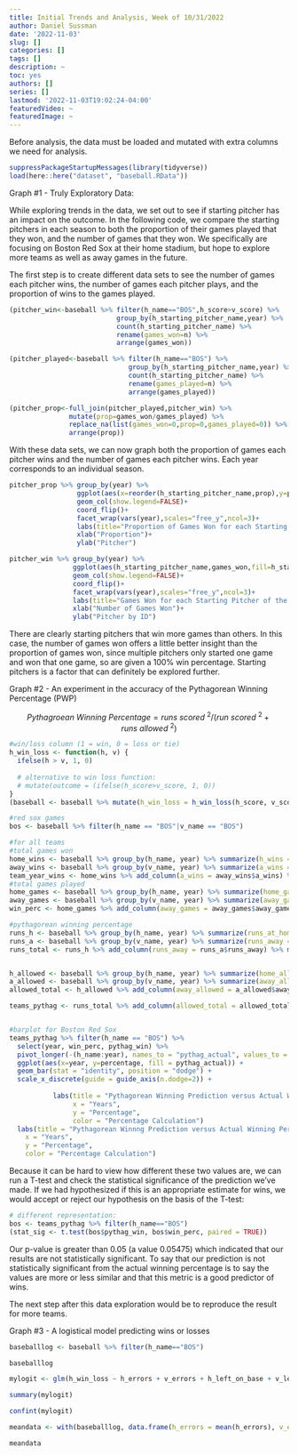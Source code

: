 ```yaml
---
title: Initial Trends and Analysis, Week of 10/31/2022
author: Daniel Sussman
date: '2022-11-03'
slug: []
categories: []
tags: []
description: ~
toc: yes
authors: []
series: []
lastmod: '2022-11-03T19:02:24-04:00'
featuredVideo: ~
featuredImage: ~
---
```


Before analysis, the data must be loaded and mutated with extra columns we need for analysis.

```r
suppressPackageStartupMessages(library(tidyverse))
load(here::here("dataset", "baseball.RData"))
```

Graph #1 - Truly Exploratory Data: 

While exploring trends in the data, we set out to see if starting pitcher has an impact on the outcome. In the following code, we compare the starting pitchers in each season to both the proportion of their games played that they won, and the number of games that they won. We specifically are focusing on Boston Red Sox at their home stadium, but hope to explore more teams as well as away games in the future.

The first step is to create different data sets to see the number of games each pitcher wins, the number of games each pitcher plays, and the proportion of wins to the games played.

```r
(pitcher_win<-baseball %>% filter(h_name=="BOS",h_score>v_score) %>% 
                           group_by(h_starting_pitcher_name,year) %>% 
                           count(h_starting_pitcher_name) %>% 
                           rename(games_won=n) %>% 
                           arrange(games_won))

(pitcher_played<-baseball %>% filter(h_name=="BOS") %>% 
                              group_by(h_starting_pitcher_name,year) %>% 
                              count(h_starting_pitcher_name) %>% 
                              rename(games_played=n) %>% 
                              arrange(games_played))

(pitcher_prop<-full_join(pitcher_played,pitcher_win) %>% 
               mutate(prop=games_won/games_played) %>% 
               replace_na(list(games_won=0,prop=0,games_played=0)) %>% 
               arrange(prop))
```
 
With these data sets, we can now graph both the proportion of games each pitcher wins and the number of games each pitcher wins. Each year corresponds to an individual season.

```r

pitcher_prop %>% group_by(year) %>%
                 ggplot(aes(x=reorder(h_starting_pitcher_name,prop),y=prop,fill=h_starting_pitcher_name))+
                 geom_col(show.legend=FALSE)+
                 coord_flip()+
                 facet_wrap(vars(year),scales="free_y",ncol=3)+
                 labs(title="Proportion of Games Won for each Starting Pitcher of the Boston Red Sox")+
                 xlab("Proportion")+
                 ylab("Pitcher")

pitcher_win %>% group_by(year) %>%
                ggplot(aes(h_starting_pitcher_name,games_won,fill=h_starting_pitcher_name))+
                geom_col(show.legend=FALSE)+
                coord_flip()+
                facet_wrap(vars(year),scales="free_y",ncol=3)+
                labs(title="Games Won for each Starting Pitcher of the Boston Red Sox")+
                xlab("Number of Games Won")+
                ylab("Pitcher by ID")
```

There are clearly starting pitchers that win more games than others. In this case, the number of games won offers a little better insight than the proportion of games won, since multiple pitchers only started one game and won that one game, so are given a 100% win percentage. Starting pitchers is a factor that can definitely be explored further.

Graph #2 - An experiment in the accuracy of the Pythagorean Winning Percentage (PWP)

$$Pythagroean\ Winning\ Percentage = runs\ scored\ ^{2} / (run\ scored\ ^{2} + runs\ allowed\  ^{2})$$
 
```r
#win/loss column (1 = win, 0 = loss or tie)
h_win_loss <- function(h, v) {
  ifelse(h > v, 1, 0)
  
  # alternative to win loss function:
  # mutate(outcome = (ifelse(h_score>v_score, 1, 0))
}
(baseball <- baseball %>% mutate(h_win_loss = h_win_loss(h_score, v_score)))

#red sox games
bos <- baseball %>% filter(h_name == "BOS"|v_name == "BOS")

#for all teams
#total games won
home_wins <- baseball %>% group_by(h_name, year) %>% summarize(h_wins = sum(h_win_loss == 1))
away_wins <- baseball %>% group_by(v_name, year) %>% summarize(a_wins = sum(h_win_loss == 0))
team_year_wins <- home_wins %>% add_column(a_wins = away_wins$a_wins) %>% mutate(games_won = h_wins + a_wins)
#total games played
home_games <- baseball %>% group_by(h_name, year) %>% summarize(home_games = n())
away_games <- baseball %>% group_by(v_name, year) %>% summarize(away_games = n())
win_perc <- home_games %>% add_column(away_games = away_games$away_games) %>% mutate(games_played = home_games + away_games) %>% add_column(games_won = team_year_wins$games_won) %>% mutate(win_perc = games_won/games_played)

#pythagorean winning percentage
runs_h <- baseball %>% group_by(h_name, year) %>% summarize(runs_at_home = sum(h_score))
runs_a <- baseball %>% group_by(v_name, year) %>% summarize(runs_away = sum(v_score))
runs_total <- runs_h %>% add_column(runs_away = runs_a$runs_away) %>% mutate(runs_total = runs_away +runs_at_home)


h_allowed <- baseball %>% group_by(h_name, year) %>% summarize(home_allowed = sum(v_score))
a_allowed <- baseball %>% group_by(v_name, year) %>% summarize(away_allowed = sum(h_score))
allowed_total <- h_allowed %>% add_column(away_allowed = a_allowed$away_allowed) %>% mutate(allowed_total = home_allowed + away_allowed)

teams_pythag <- runs_total %>% add_column(allowed_total = allowed_total$allowed_total) %>% mutate(pythag_win = ((runs_total)^2)/(((runs_total)^2) + ((allowed_total)^2))) %>% add_column(win_perc = win_perc$win_perc)


#barplot for Boston Red Sox
teams_pythag %>% filter(h_name == "BOS") %>% 
  select(year, win_perc, pythag_win) %>% 
  pivot_longer(-(h_name:year), names_to = "pythag_actual", values_to = "percentage") %>%
  ggplot(aes(x=year, y=percentage, fill = pythag_actual)) + 
  geom_bar(stat = "identity", position = "dodge") + 
  scale_x_discrete(guide = guide_axis(n.dodge=2)) + 
          
           labs(title = "Pythagorean Winning Prediction versus Actual Winning Percentage", 
                x = "Years", 
                y = "Percentage", 
                color = "Percentage Calculation")
  labs(title = "Pythagorean Winnng Prediction versus Actual Winning Percentage", 
    x = "Years", 
    y = "Percentage", 
    color = "Percentage Calculation")

```
Because it can be hard to view how different these two values are, we can run a T-test and check the statistical significance of the prediction we've made. If we had hypothesized if this is an appropriate estimate for wins, we would accept or reject our hypothesis on the basis of the T-test: 

``` r
# different representation:
bos <- teams_pythag %>% filter(h_name=="BOS")
(stat_sig <- t.test(bos$pythag_win, bos$win_perc, paired = TRUE))

```
Our p-value is greater than 0.05 (a value 0.05475) which indicated that our results are not statistically significant. To say that our prediction is not statistically significant from the actual winning percentage is to say the values are more or less similar and that this metric is a good predictor of wins. 

The next step after this data exploration would be to reproduce the result for more teams. 


Graph #3 - A logistical model predicting wins or losses

```r
baseballlog <- baseball %>% filter(h_name=="BOS")

baseballlog

mylogit <- glm(h_win_loss ~ h_errors + v_errors + h_left_on_base + v_left_on_base + h_homeruns + v_homeruns, data = baseballlog, family = "binomial")

summary(mylogit)

confint(mylogit)

meandata <- with(baseballlog, data.frame(h_errors = mean(h_errors), v_errors = mean(v_errors), h_left_on_base = mean(h_left_on_base), v_left_on_base = mean(v_left_on_base), h_homeruns = mean(h_homeruns), v_homeruns = mean(v_homeruns)))

meandata
```